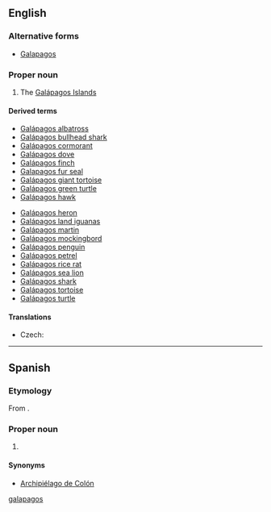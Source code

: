 {{also|Galapagos|galápagos}}

==English==

===Alternative forms===
* [[Galapagos]]

===Proper noun===
{{en-proper noun}}

# The [[Galápagos Islands]]

====Derived terms====
{{der-top}}
* [[Galápagos albatross]]
* [[Galápagos bullhead shark]]
* [[Galápagos cormorant]]
* [[Galápagos dove]]
* [[Galápagos finch]]
* [[Galapagos fur seal]]
* [[Galápagos giant tortoise]]
* [[Galápagos green turtle]]
* [[Galápagos hawk]]
{{der-mid}}
* [[Galápagos heron]]
* [[Galápagos land iguanas]]
* [[Galápagos martin]]
* [[Galápagos mockingbord]]
* [[Galápagos penguin]]
* [[Galápagos petrel]]
* [[Galápagos rice rat]]
* [[Galápagos sea lion]]
* [[Galápagos shark]]
* [[Galápagos tortoise]]
* [[Galápagos turtle]]
{{der-bottom}}

====Translations====
{{trans-top|the Galápagos Islands}}
* Czech: {{t|cs|Galapágy|p}}
{{trans-mid}}
{{trans-bottom}}

[[Category:English terms spelled with Á|galapagos]]

----

==Spanish==

===Etymology===
From {{m|es|galápago}}.

===Proper noun===
{{es-proper noun}}

# {{l|en|Galápagos}}

====Synonyms====
* [[Archipiélago de Colón]]